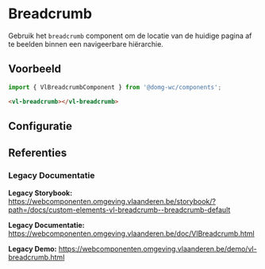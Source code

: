 
# Breadcrumb

Gebruik het `breadcrumb` component om de locatie van de huidige pagina af te beelden binnen een navigeerbare hiërarchie.

## Voorbeeld

```js
import { VlBreadcrumbComponent } from '@domg-wc/components';
```

```html
<vl-breadcrumb></vl-breadcrumb>
```

<DocsStory id="components-breadcrumb--breadcrumb-default" />

## Configuratie

<ArgsTable story={PRIMARY_STORY} />

## Referenties

### Legacy Documentatie

**Legacy Storybook:** https://webcomponenten.omgeving.vlaanderen.be/storybook/?path=/docs/custom-elements-vl-breadcrumb--breadcrumb-default

**Legacy Documentatie:** https://webcomponenten.omgeving.vlaanderen.be/doc/VlBreadcrumb.html

**Legacy Demo:** https://webcomponenten.omgeving.vlaanderen.be/demo/vl-breadcrumb.html
